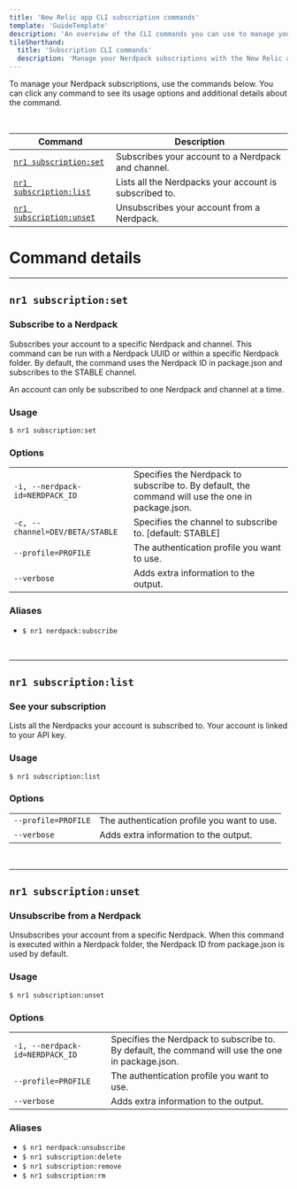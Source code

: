 ```yaml
---
title: 'New Relic app CLI subscription commands'
template: 'GuideTemplate'
description: 'An overview of the CLI commands you can use to manage your Nerdpack subscriptions.'
tileShorthand:
  title: 'Subscription CLI commands'
  description: 'Manage your Nerdpack subscriptions with the New Relic app CLI.'
---
```


<Intro>

To manage your Nerdpack subscriptions, use the commands below. You can click any command to see its usage options and additional details about the command.

</Intro>

<br/>

| Command | Description |
|---|---|
| [`nr1 subscription:set`](#nr1-subscriptionset)     | Subscribes your account to a Nerdpack and channel. |
| [`nr1 subscription:list`](#nr1-subscriptionlist)   | Lists all the Nerdpacks your account is subscribed to. |
| [`nr1 subscription:unset`](#nr1-subscriptionunset) | Unsubscribes your account from a Nerdpack. |

# Command details

***

## `nr1 subscription:set`
### Subscribe to a Nerdpack
Subscribes your account to a specific Nerdpack and channel. This command can be run with a Nerdpack UUID or within a specific Nerdpack folder. By default, the command uses the Nerdpack ID in package.json and subscribes to the STABLE channel.

An account can only be subscribed to one Nerdpack and channel at a time. 

### Usage
`$ nr1 subscription:set` 

### Options
|  |  |
|---|---|
|  `-i, --nerdpack-id=NERDPACK_ID` | Specifies the Nerdpack to subscribe to. By default, the command will use the one in package.json. |
| `-c, --channel=DEV/BETA/STABLE`  | Specifies the channel to subscribe to. [default: STABLE] |
| `--profile=PROFILE`              | The authentication profile you want to use. |
| `--verbose`                      | Adds extra information to the output. |

### Aliases
* `$ nr1 nerdpack:subscribe`

<br/>

*** 

## `nr1 subscription:list`
### See your subscription
Lists all the Nerdpacks your account is subscribed to. Your account is linked to your API key.

### Usage
`$ nr1 subscription:list` 

### Options
|  |  |
|---|---|
| `--profile=PROFILE` | The authentication profile you want to use. |
| `--verbose`         | Adds extra information to the output. |

<br/>

*** 

## `nr1 subscription:unset`
### Unsubscribe from a Nerdpack
Unsubscribes your account from a specific Nerdpack. When this command is executed within a Nerdpack folder, the Nerdpack ID 
from package.json is used by default.

### Usage
`$ nr1 subscription:unset` 

### Options
|  |  |
|---|---|
|  `-i, --nerdpack-id=NERDPACK_ID` | Specifies the Nerdpack to subscribe to. By default, the command will use the one in package.json. |
| `--profile=PROFILE`              | The authentication profile you want to use. |
| `--verbose`                      | Adds extra information to the output. |

### Aliases
* `$ nr1 nerdpack:unsubscribe`
* `$ nr1 subscription:delete`
* `$ nr1 subscription:remove`
* `$ nr1 subscription:rm`
